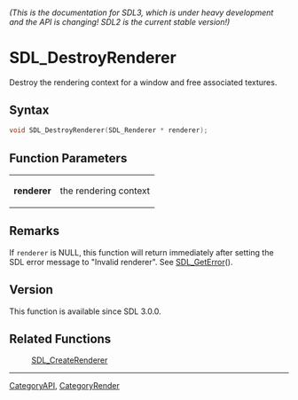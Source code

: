 ====== (This is the documentation for SDL3, which is under heavy development and the API is changing! SDL2 is the current stable version!) ======
= SDL_DestroyRenderer =

Destroy the rendering context for a window and free associated textures.

== Syntax ==

<syntaxhighlight lang='c'>
void SDL_DestroyRenderer(SDL_Renderer * renderer);
</syntaxhighlight>

== Function Parameters ==

{|
|'''renderer'''
|the rendering context
|}

== Remarks ==

If <code>renderer</code> is NULL, this function will return immediately
after setting the SDL error message to "Invalid renderer". See
[[SDL_GetError]]().

== Version ==

This function is available since SDL 3.0.0.

== Related Functions ==

:[[SDL_CreateRenderer]]

----
[[CategoryAPI]], [[CategoryRender]]


